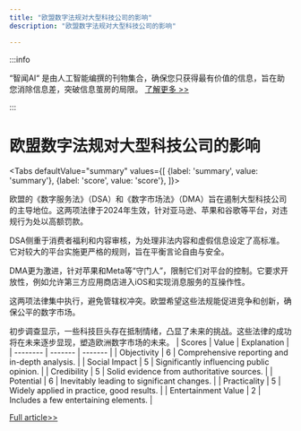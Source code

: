 ```yaml
---
title: "欧盟数字法规对大型科技公司的影响"
description: "欧盟数字法规对大型科技公司的影响"

---
```



:::info

“智闻AI“ 是由人工智能编撰的刊物集合，确保您只获得最有价值的信息，旨在助您消除信息差，突破信息茧房的局限。  [了解更多 >>](/)

:::

# 欧盟数字法规对大型科技公司的影响


<Tabs
	defaultValue="summary"
	values={[
	{label: 'summary', value: 'summary'},
	{label: 'score', value: 'score'},
]}>
<TabItem value="summary">


欧盟的《数字服务法》（DSA）和《数字市场法》（DMA）旨在遏制大型科技公司的主导地位。这两项法律于2024年生效，针对亚马逊、苹果和谷歌等平台，对违规行为处以高额罚款。

DSA侧重于消费者福利和内容审核，为处理非法内容和虚假信息设定了高标准。它对较大的平台实施更严格的规则，旨在平衡言论自由与安全。

DMA更为激进，针对苹果和Meta等“守门人”，限制它们对平台的控制。它要求开放性，例如允许第三方应用商店进入iOS和实现消息服务的互操作性。

这两项法律集中执行，避免管辖权冲突。欧盟希望这些法规能促进竞争和创新，确保公平的数字市场。

初步调查显示，一些科技巨头存在抵制情绪，凸显了未来的挑战。这些法律的成功将在未来逐步显现，塑造欧洲数字市场的未来。
</TabItem>
<TabItem value="score">
	| Scores     | Value   | Explanation |
	| -------- | ------- | ------- |
	| Objectivity  | 6    | Comprehensive reporting and in-depth analysis.    |
	| Social Impact | 5     | Significantly influencing public opinion.    |
	| Credibility    | 5    | Solid evidence from authoritative sources.    |
	| Potential    | 6    | Inevitably leading to significant changes.    |
	| Practicality    | 5    | Widely applied in practice, good results.    |
	| Entertainment Value    | 2    | Includes a few entertaining elements.    |
</TabItem>
</Tabs>

[Full article>>](https://techcrunch.com/2024/08/03/dsa-vs-dma-how-europes-twin-digital-regulations-are-hitting-big-tech/)
